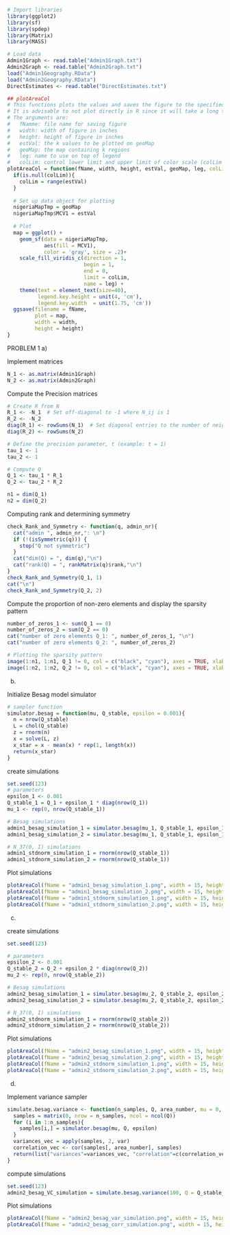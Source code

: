 
```r
# Import libraries
library(ggplot2)
library(sf)
library(spdep)
library(Matrix)
library(MASS)
```

```r
# Load data
Admin1Graph <- read.table("Admin1Graph.txt")
Admin2Graph <- read.table("Admin2Graph.txt")
load("Admin1Geography.RData")
load("Admin2Geography.RData")
DirectEstimates <- read.table("DirectEstimates.txt")
```

```r
## plotAreaCol
# This functions plots the values and saves the figure to the specified file.
# It is advisable to not plot directly in R since it will take a long time.
# The arguments are:
#   fNamme: file name for saving figure
#   width: width of figure in inches
#   height: height of figure in inches
#   estVal: the k values to be plotted on geoMap
#   geoMap: the map containing k regions
#   leg: name to use on top of legend
#   colLim: control lower limit and upper limit of color scale (colLim = c(lowVal, highVal))
plotAreaCol = function(fName, width, height, estVal, geoMap, leg, colLim = NULL){
  if(is.null(colLim)){
    colLim = range(estVal)
  }
  
  # Set up data object for plotting
  nigeriaMapTmp = geoMap
  nigeriaMapTmp$MCV1 = estVal
  
  # Plot
  map = ggplot() +
    geom_sf(data = nigeriaMapTmp,
            aes(fill = MCV1),
            color = 'gray', size = .2)+
    scale_fill_viridis_c(direction = 1,
                         begin = 1,
                         end = 0,
                         limit = colLim,
                         name = leg) + 
    theme(text = element_text(size=40),
          legend.key.height = unit(4, 'cm'),
          legend.key.width  = unit(1.75, 'cm'))
  ggsave(filename = fName,
         plot = map,
         width = width, 
         height = height)
}
```


PROBLEM 1
a)

Implement matrices 
```r
N_1 <- as.matrix(Admin1Graph)
N_2 <- as.matrix(Admin2Graph)
```

Compute the Precision matrices
```r
# Create R from N
R_1 <- -N_1  # Set off-diagonal to -1 where N_ij is 1
R_2 <- -N_2
diag(R_1) <- rowSums(N_1)  # Set diagonal entries to the number of neighbors
diag(R_2) <- rowSums(N_2)

# Define the precision parameter, t (example: t = 1)
tau_1 <- 1
tau_2 <- 1

# Compute Q
Q_1 <- tau_1 * R_1
Q_2 <- tau_2 * R_2

n1 = dim(Q_1)
n2 = dim(Q_2)
```

Computing rank and determining symmetry
```r
check_Rank_and_Symmetry <- function(q, admin_nr){
  cat("admin ", admin_nr,": \n")
  if (!(isSymmetric(q))) {
    stop("Q not symmetric")
  }
  cat("dim(Q) = ", dim(q),"\n")
  cat("rank(Q) = ", rankMatrix(q)$rank,"\n")
}
check_Rank_and_Symmetry(Q_1, 1)
cat("\n")
check_Rank_and_Symmetry(Q_2, 2)
```

Compute the proportion of non-zero elements and display the sparsity pattern
```r
number_of_zeros_1 <- sum(Q_1 == 0)
number_of_zeros_2 = sum(Q_2 == 0)
cat("number of zero elements Q_1: ", number_of_zeros_1, "\n")
cat("number of zero elements Q_2: ", number_of_zeros_2)

# Plotting the sparsity pattern
image(1:n1, 1:n1, Q_1 != 0, col = c("black", "cyan"), axes = TRUE, xlab = "col", ylab = "row")
image(1:n2, 1:n2, Q_2 != 0, col = c("black", "cyan"), axes = TRUE, xlab = "col", ylab = "row")

```



b) 

Initialize Besag model simulator
```r
# sampler function
simulator.besag = function(mu, Q_stable, epsilon = 0.001){
  n = nrow(Q_stable)
  L = chol(Q_stable)
  z = rnorm(n)
  x = solve(L, z)
  x_star = x - mean(x) * rep(1, length(x))
  return(x_star)
}
```

create simulations
```r
set.seed(123)
# parameters
epsilon_1 <- 0.001
Q_stable_1 = Q_1 + epsilon_1 * diag(nrow(Q_1))
mu_1 <- rep(0, nrow(Q_stable_1))

# Besag simulations
admin1_besag_simulation_1 = simulator.besag(mu_1, Q_stable_1, epsilon_1)
admin1_besag_simulation_2 = simulator.besag(mu_1, Q_stable_1, epsilon_1)

# N_37(0, I) simulations
admin1_stdnorm_simulation_1 = rnorm(nrow(Q_stable_1))
admin1_stdnorm_simulation_2 = rnorm(nrow(Q_stable_1))
```

Plot simulations
```r
plotAreaCol(fName = "admin1_besag_simulation_1.png", width = 15, height = 15, estVal = admin1_besag_simulation_1, geoMap = nigeriaAdm1, leg = "", colLim = c(-3,3))
plotAreaCol(fName = "admin1_besag_simulation_2.png", width = 15, height = 15, estVal = admin1_besag_simulation_2, geoMap = nigeriaAdm1, leg = "", colLim = c(-3,3))
plotAreaCol(fName = "admin1_stdnorm_simulation_1.png", width = 15, height = 15, estVal = admin1_stdnorm_simulation_1, geoMap = nigeriaAdm1, leg = "", colLim = c(-3,3))
plotAreaCol(fName = "admin1_stdnorm_simulation_2.png", width = 15, height = 15, estVal = admin1_stdnorm_simulation_2, geoMap = nigeriaAdm1, leg = "", colLim = c(-3,3))
```



c) 

create simulations
```r
set.seed(123)

# parameters
epsilon_2 <- 0.001
Q_stable_2 = Q_2 + epsilon_2 * diag(nrow(Q_2))
mu_2 <- rep(0, nrow(Q_stable_2))

# Besag simulations
admin2_besag_simulation_1 = simulator.besag(mu_2, Q_stable_2, epsilon_2)
admin2_besag_simulation_2 = simulator.besag(mu_2, Q_stable_2, epsilon_2)

# N_37(0, I) simulations
admin2_stdnorm_simulation_1 = rnorm(nrow(Q_stable_2))
admin2_stdnorm_simulation_2 = rnorm(nrow(Q_stable_2))
```

Plot simulations
```r
plotAreaCol(fName = "admin2_besag_simulation_1.png", width = 15, height = 15, estVal = admin2_besag_simulation_1, geoMap = nigeriaAdm2, leg = "", colLim = c(-3,3))
plotAreaCol(fName = "admin2_besag_simulation_2.png", width = 15, height = 15, estVal = admin2_besag_simulation_2, geoMap = nigeriaAdm2, leg = "", colLim = c(-3,3))
plotAreaCol(fName = "admin2_stdnorm_simulation_1.png", width = 15, height = 15, estVal = admin2_stdnorm_simulation_1, geoMap = nigeriaAdm2, leg = "", colLim = c(-3,3))
plotAreaCol(fName = "admin2_stdnorm_simulation_2.png", width = 15, height = 15, estVal = admin2_stdnorm_simulation_2, geoMap = nigeriaAdm2, leg = "", colLim = c(-3,3))
```



d) 

Implement variance sampler
```r
simulate.besag.variance <- function(n_samples, Q, area_number, mu = 0, epsilon = 0.001){
  samples = matrix(0, nrow = n_samples, ncol = ncol(Q))
  for (i in 1:n_samples){
    samples[i,] = simulator.besag(mu, Q, epsilon)
  }
  variances_vec = apply(samples, 2, var)
  correlation_vec <- cor(samples[, area_number], samples)
  return(list("variances"=variances_vec, "correlation"=c(correlation_vec)))
}
```

compute simulations
```r
set.seed(123)
admin2_besag_VC_simulation = simulate.besag.variance(100, Q = Q_stable_2, area_number = 150, mu = 0, epsilon = 0.001)
```

Plot simulations
```r
plotAreaCol(fName = "admin2_besag_var_simulation.png", width = 15, height = 15, estVal = admin2_besag_VC_simulation$variances, geoMap = nigeriaAdm2, leg = "var", colLim = c(0,1))
plotAreaCol(fName = "admin2_besag_corr_simulation.png", width = 15, height = 15, estVal = admin2_besag_VC_simulation$correlation, geoMap = nigeriaAdm2, leg = "corr", colLim = c(-1,1))

```
